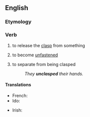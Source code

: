 ==English==

===Etymology===
{{prefix|en|un|clasp}}

===Verb===
{{en-verb}}

# {{lb|en|transitive}} to release the [[clasp]] from something
# {{lb|en|intransitive}} to become [[unfastened]]
# {{lb|en|transitive}} to separate from being clasped
#: ''They '''unclasped''' their hands.''

====Translations====
{{trans-top|to release the clasp from something}}
* French: {{t+|fr|dégrafer}}
* Ido: {{t+|io|desagrafagar}}
{{trans-mid}}
* Irish: {{t|ga|dínasc}}
{{trans-bottom}}